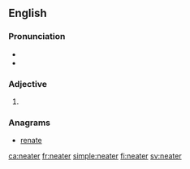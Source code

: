 ==English==

===Pronunciation===
* {{audio|En-uk-us-neater.ogg|Audio (UK and US, respectively)|lang=en}}
* {{audio|En-us-neater.ogg|Audio (US)|lang=en}}

===Adjective===
{{head|en|adjective comparative form}}

# {{en-comparative of|neat}}

===Anagrams===
* [[renate#English|renate]]

[[ca:neater]]
[[fr:neater]]
[[simple:neater]]
[[fi:neater]]
[[sv:neater]]